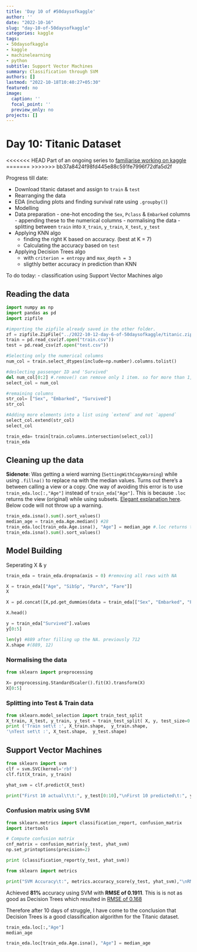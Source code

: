```yaml
---
title: 'Day 10 of #50daysofkaggle'
author: ''
date: "2022-10-16"
slug: "day-10-of-50daysofkaggle"
categories: kaggle
tags:
- 50daysofkaggle
- kaggle
- machinelearning
- python
subtitle: Support Vector Machines
summary: Classification through SVM
authors: []
lastmod: "2022-10-18T10:40:27+05:30"
featured: no
image:
  caption: ''
  focal_point: ''
  preview_only: no
projects: []
---
```

# Day 10: Titanic Dataset

<<<<<<< HEAD
Part of an ongoing series to [familiarise working on kaggle](https://www.ds-ramakant.com/tag/50daysofkaggle/)
=======
>>>>>>> bb37a8424f98fd445e88c591fe7996f72dfa5d2f

Progress till date:

-   Download titanic dataset and assign to `train` & `test`
-   Rearranging the data
-   EDA (including plots and finding survival rate using `.groupby()`)
-   Modelling
  -  Data preparation
    -  one-hot encoding the `Sex`, `Pclass` & `Embarked` columns
    -  appending these to the numerical columns
    -  normalising the data
    -  splitting between `train` into `X_train`, `y_train`, `X_test`, `y_test`
  - Applying KNN algo
    -  finding the right K based on accuracy. (best at K = 7)
    -  Calculating the accuracy based on `test`
  - Applying Decision Trees algo
    -  with `criterion = entropy` and `max_depth = 3` 
    -  sligthly better accuracy in prediction than KNN
    
To do today:
- classification using Support Vector Machines algo

## Reading the data
```python
import numpy as np
import pandas as pd
import zipfile

#importing the zipfile already saved in the other folder. 
zf = zipfile.ZipFile("../2022-10-12-day-6-of-50daysofkaggle/titanic.zip")
train = pd.read_csv(zf.open("train.csv"))
test = pd.read_csv(zf.open("test.csv"))

#Selecting only the numerical columns
num_col = train.select_dtypes(include=np.number).columns.tolist()

#deslecting passenger ID and 'Survived' 
del num_col[0:2] #.remove() can remove only 1 item. so for more than 1, use for loop 
select_col = num_col

#remaining columns
str_col= ["Sex", "Embarked", "Survived"]
str_col

#Adding more elements into a list using `extend` and not `append`
select_col.extend(str_col)
select_col

train_eda= train[train.columns.intersection(select_col)]
train_eda
```


  
## Cleaning up the data

**Sidenote**: Was getting a wierd warning (`SettingWithCopyWarning`) while using `.fillna()` to replace na with the median values. Turns out there's a between calling a view or a copy. One way of avoiding this error is to use `train_eda.loc[:,"Age"]` instead of `train_eda["Age"]`. This is because `.loc` returns the view (original) while using subsets. [Elegant explanation here](https://stackoverflow.com/a/54914752/7938068 "Stockoverflow solution"). Below code will not throw up a warning. 
```python
train_eda.isna().sum().sort_values()
median_age = train_eda.Age.median() #28
train_eda.loc[train_eda.Age.isna(), "Age"] = median_age #.loc returns the view and doesn't throw warning msg
train_eda.isna().sum().sort_values()
```

## Model Building
Seperating X & y
```python
train_eda = train_eda.dropna(axis = 0) #removing all rows with NA

X = train_eda[["Age", "SibSp", "Parch", "Fare"]]
X

X = pd.concat([X,pd.get_dummies(data = train_eda[["Sex", "Embarked", "Pclass"]], columns = ["Sex", "Embarked", "Pclass"])], axis = 1)

X.head()

y = train_eda["Survived"].values
y[0:5]

len(y) #889 after filling up the NA. previously 712
X.shape #(889, 12)

```
### Normalising the data

```python
from sklearn import preprocessing

X= preprocessing.StandardScaler().fit(X).transform(X)
X[0:5]
```

### Splitting into Test & Train data

```python

from sklearn.model_selection import train_test_split
X_train, X_test, y_train, y_test = train_test_split( X, y, test_size=0.2, random_state=4)
print ('Train set\t :', X_train.shape,  y_train.shape,
'\nTest set\t :', X_test.shape,  y_test.shape)


```

## Support Vector Machines

```python
from sklearn import svm
clf = svm.SVC(kernel='rbf')
clf.fit(X_train, y_train) 

yhat_svm = clf.predict(X_test)

print("First 10 actual\t\t:", y_test[0:10],"\nFirst 10 predicted\t:", yhat_svm[0:10])

```
### Confusion matrix using SVM

```python
from sklearn.metrics import classification_report, confusion_matrix
import itertools

# Compute confusion matrix
cnf_matrix = confusion_matrix(y_test, yhat_svm)
np.set_printoptions(precision=2)

print (classification_report(y_test, yhat_svm))
```


```python
from sklearn import metrics

print("SVM Accuracy\t:", metrics.accuracy_score(y_test, yhat_svm),"\nRMSE\t\t:", metrics.mean_squared_error(y_test,yhat_svm),"\nNormalised RMSE\t:", metrics.mean_squared_error(y_test,yhat_svm)/np.std(y_test))
```
Achieved **81%** accuracy using SVM with **RMSE of 0.1911**. This is is not as good as Decision Trees which resulted in [RMSE of 0.168](https://www.ds-ramakant.com/post/day-8-of-kaggle/)

Therefore after 10 days of struggle, I have come to the conclusion that Decision Trees is a good classification algorithm for the Titanic dataset. 

```python
train_eda.loc[:,"Age"]
median_age

train_eda.loc[train_eda.Age.isna(), "Age"] = median_age

```

